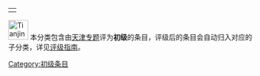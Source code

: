 {| align="right"
|{{Wikipedia:天津专题/状态图表}}
|}
[[Image:Tianjin_Station_03.jpg|40px]] 本分类包含由[[Wikipedia:天津专题|天津专题]]评为'''初级'''的条目，评级后的条目会自动归入对应的子分类，详见[[Wikipedia:天津专题/评级|评级指南]]。

{{cat class|topic=天津|sort=天津|class=初}}

{{CategoryTOC}}

[[Category:初级条目|Category:初级条目]]